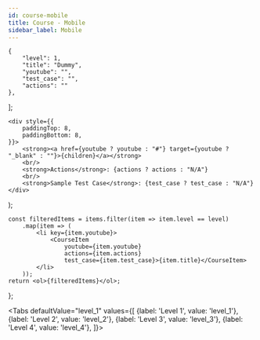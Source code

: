 ```yaml
---
id: course-mobile
title: Course - Mobile
sidebar_label: Mobile
---
```



    {
        "level": 1,
        "title": "Dummy",
        "youtube": "",
        "test_case": "",
        "actions": ""
    },
];

    <div style={{
        paddingTop: 8,
        paddingBottom: 8,
    }}>
        <strong><a href={youtube ? youtube : "#"} target={youtube ? "_blank" : ""}>{children}</a></strong>
        <br/>
        <strong>Actions</strong>: {actions ? actions : "N/A"}
        <br/>
        <strong>Sample Test Case</strong>: {test_case ? test_case : "N/A"}
    </div>
);

    const filteredItems = items.filter(item => item.level == level)
        .map(item => (
            <li key={item.youtube}>
                <CourseItem
                    youtube={item.youtube}
                    actions={item.actions}
                    test_case={item.test_case}>{item.title}</CourseItem>
            </li>
        ));
    return <ol>{filteredItems}</ol>;
};

<Tabs
    defaultValue="level_1"
    values={[
        {label: 'Level 1', value: 'level_1'},
        {label: 'Level 2', value: 'level_2'},
        {label: 'Level 3', value: 'level_3'},
        {label: 'Level 4', value: 'level_4'},
    ]}>
    <TabItem value="level_1"><CourseLevel level={1}/></TabItem>
    <TabItem value="level_2"><CourseLevel level={2}/></TabItem>
    <TabItem value="level_3"><CourseLevel level={3}/></TabItem>
    <TabItem value="level_4"><CourseLevel level={4}/></TabItem>
</Tabs>
